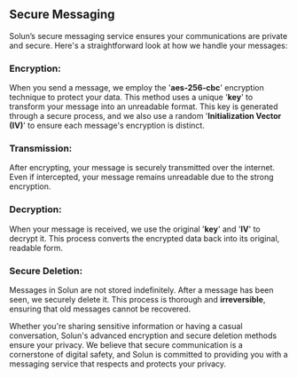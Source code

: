 ## **Secure Messaging**

Solun’s secure messaging service ensures your communications are private and secure. Here's a straightforward look at how we handle your messages:

### **Encryption:**
When you send a message, we employ the '**aes-256-cbc**' encryption technique to protect your data.
This method uses a unique '**key**' to transform your message into an unreadable format.
This key is generated through a secure process, and we also use a random '**Initialization Vector (IV)**' to ensure each message's encryption is distinct.

### **Transmission:**
After encrypting, your message is securely transmitted over the internet. Even if intercepted, your message remains unreadable due to the strong encryption.

### **Decryption:**
When your message is received, we use the original '**key**' and '**IV**' to decrypt it. This process converts the encrypted data back into its original, readable form.

### **Secure Deletion:**
Messages in Solun are not stored indefinitely.
After a message has been seen, we securely delete it.
This process is thorough and **irreversible**, ensuring that old messages cannot be recovered.

Whether you're sharing sensitive information or having a casual conversation, Solun's advanced encryption and secure deletion methods ensure your privacy.
We believe that secure communication is a cornerstone of digital safety, and Solun is committed to providing you with a messaging service that respects and protects your privacy.